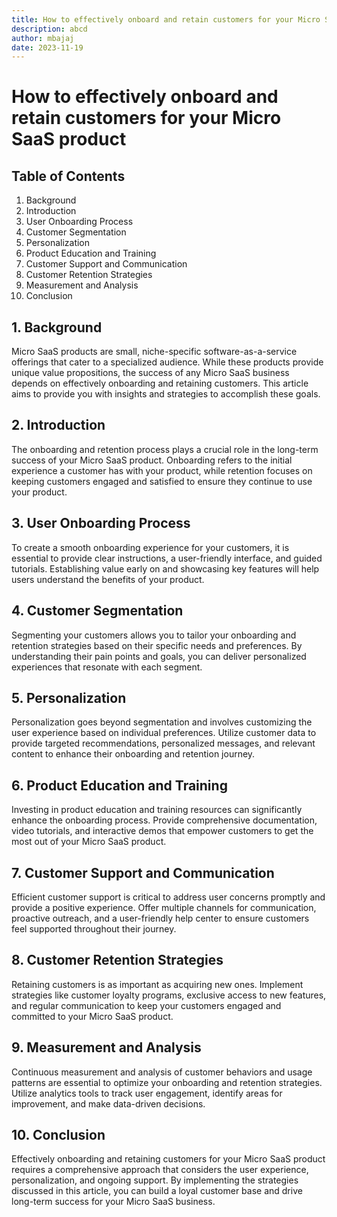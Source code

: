 ```yaml
---
title: How to effectively onboard and retain customers for your Micro SaaS product
description: abcd
author: mbajaj
date: 2023-11-19
---
```


# How to effectively onboard and retain customers for your Micro SaaS product

## Table of Contents

1. Background
2. Introduction
3. User Onboarding Process
4. Customer Segmentation
5. Personalization
6. Product Education and Training
7. Customer Support and Communication
8. Customer Retention Strategies
9. Measurement and Analysis
10. Conclusion

## 1. Background

Micro SaaS products are small, niche-specific software-as-a-service offerings that cater to a specialized audience. While these products provide unique value propositions, the success of any Micro SaaS business depends on effectively onboarding and retaining customers. This article aims to provide you with insights and strategies to accomplish these goals.

## 2. Introduction

The onboarding and retention process plays a crucial role in the long-term success of your Micro SaaS product. Onboarding refers to the initial experience a customer has with your product, while retention focuses on keeping customers engaged and satisfied to ensure they continue to use your product.

## 3. User Onboarding Process

To create a smooth onboarding experience for your customers, it is essential to provide clear instructions, a user-friendly interface, and guided tutorials. Establishing value early on and showcasing key features will help users understand the benefits of your product.

## 4. Customer Segmentation

Segmenting your customers allows you to tailor your onboarding and retention strategies based on their specific needs and preferences. By understanding their pain points and goals, you can deliver personalized experiences that resonate with each segment.

## 5. Personalization

Personalization goes beyond segmentation and involves customizing the user experience based on individual preferences. Utilize customer data to provide targeted recommendations, personalized messages, and relevant content to enhance their onboarding and retention journey.

## 6. Product Education and Training

Investing in product education and training resources can significantly enhance the onboarding process. Provide comprehensive documentation, video tutorials, and interactive demos that empower customers to get the most out of your Micro SaaS product.

## 7. Customer Support and Communication

Efficient customer support is critical to address user concerns promptly and provide a positive experience. Offer multiple channels for communication, proactive outreach, and a user-friendly help center to ensure customers feel supported throughout their journey.

## 8. Customer Retention Strategies

Retaining customers is as important as acquiring new ones. Implement strategies like customer loyalty programs, exclusive access to new features, and regular communication to keep your customers engaged and committed to your Micro SaaS product.

## 9. Measurement and Analysis

Continuous measurement and analysis of customer behaviors and usage patterns are essential to optimize your onboarding and retention strategies. Utilize analytics tools to track user engagement, identify areas for improvement, and make data-driven decisions.

## 10. Conclusion

Effectively onboarding and retaining customers for your Micro SaaS product requires a comprehensive approach that considers the user experience, personalization, and ongoing support. By implementing the strategies discussed in this article, you can build a loyal customer base and drive long-term success for your Micro SaaS business.
